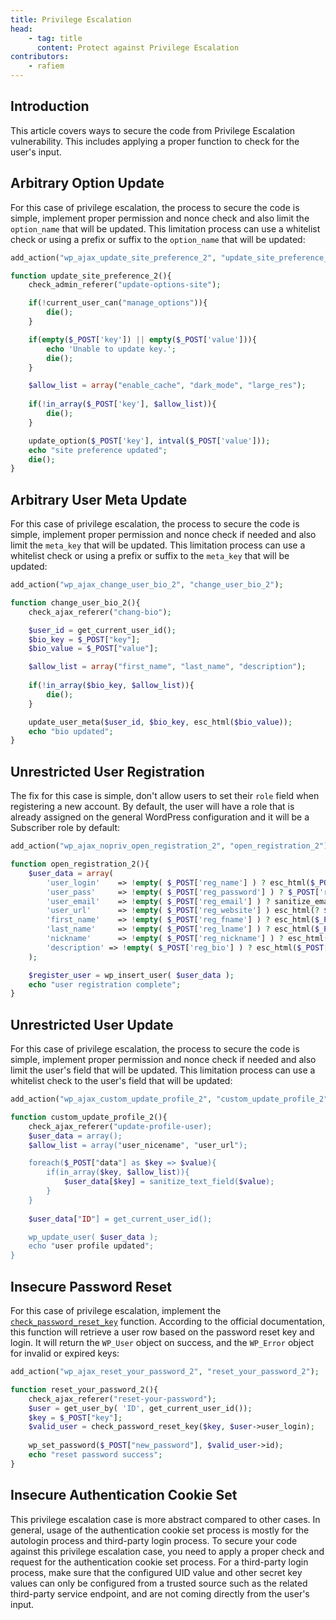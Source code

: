```yaml
---
title: Privilege Escalation
head:
    - tag: title
      content: Protect against Privilege Escalation
contributors:
    - rafiem
---
```




## Introduction

This article covers ways to secure the code from Privilege Escalation vulnerability. This includes applying a proper function to check for the user's input.

<LinkCard
  title="Learn more about Privilege Escalation"
  href="/academy/wordpress/vulnerabilities/privilege-escalation/"
/>

## Arbitrary Option Update

For this case of privilege escalation, the process to secure the code is simple, implement proper permission and nonce check and also limit the `option_name` that will be updated. This limitation process can use a whitelist check or using a prefix or suffix to the `option_name` that will be updated:

```php
add_action("wp_ajax_update_site_preference_2", "update_site_preference_2");

function update_site_preference_2(){
    check_admin_referer("update-options-site");

    if(!current_user_can("manage_options")){
        die();
    }

    if(empty($_POST['key']) || empty($_POST['value'])){
        echo 'Unable to update key.';
        die();
    }

    $allow_list = array("enable_cache", "dark_mode", "large_res");
    
    if(!in_array($_POST['key'], $allow_list)){
        die();
    }

    update_option($_POST['key'], intval($_POST['value']));
    echo "site preference updated";
    die();
}
```

## Arbitrary User Meta Update

For this case of privilege escalation, the process to secure the code is simple, implement proper permission and nonce check if needed and also limit the `meta_key` that will be updated. This limitation process can use a whitelist check or using a prefix or suffix to the `meta_key` that will be updated:

```php
add_action("wp_ajax_change_user_bio_2", "change_user_bio_2");

function change_user_bio_2(){
    check_ajax_referer("chang-bio");

    $user_id = get_current_user_id();
    $bio_key = $_POST["key"];
    $bio_value = $_POST["value"];

    $allow_list = array("first_name", "last_name", "description");
    
    if(!in_array($bio_key, $allow_list)){
        die();
    }

    update_user_meta($user_id, $bio_key, esc_html($bio_value));
    echo "bio updated";
}
```

## Unrestricted User Registration

The fix for this case is simple, don't allow users to set their `role` field when registering a new account. By default, the user will have a role that is already assigned on the general WordPress configuration and it will be a Subscriber role by default:

```php
add_action("wp_ajax_nopriv_open_registration_2", "open_registration_2");

function open_registration_2(){
    $user_data = array(
        'user_login'    => !empty( $_POST['reg_name'] ) ? esc_html($_POST['reg_name']): "",
        'user_pass'     => !empty( $_POST['reg_password'] ) ? $_POST['reg_password']: "",
        'user_email'    => !empty( $_POST['reg_email'] ) ? sanitize_email($_POST['reg_email']): "",
        'user_url'      => !empty( $_POST['reg_website'] ) esc_html(? $_POST['reg_website']): "",
        'first_name'    => !empty( $_POST['reg_fname'] ) ? esc_html($_POST['reg_fname']): "",
        'last_name'     => !empty( $_POST['reg_lname'] ) ? esc_html($_POST['reg_lname']): "",
        'nickname'      => !empty( $_POST['reg_nickname'] ) ? esc_html($_POST['reg_nickname']): "",
        'description' => !empty( $_POST['reg_bio'] ) ? esc_html($_POST['reg_bio'])  : "",
    );    

    $register_user = wp_insert_user( $user_data );
    echo "user registration complete";
}
```

## Unrestricted User Update

For this case of privilege escalation, the process to secure the code is simple, implement proper permission and nonce check if needed and also limit the user's field that will be updated. This limitation process can use a whitelist check to the user's field that will be updated:

```php
add_action("wp_ajax_custom_update_profile_2", "custom_update_profile_2");

function custom_update_profile_2(){
    check_ajax_referer("update-profile-user);
    $user_data = array();
    $allow_list = array("user_nicename", "user_url");

    foreach($_POST["data"] as $key => $value){
        if(in_array($key, $allow_list)){
            $user_data[$key] = sanitize_text_field($value);
        }
    }
    
    $user_data["ID"] = get_current_user_id();

    wp_update_user( $user_data );
    echo "user profile updated";
}
```

## Insecure Password Reset

For this case of privilege escalation, implement the [`check_password_reset_key`](https://developer.wordpress.org/reference/functions/check_password_reset_key/) function. According to the official documentation, this function will retrieve a user row based on the password reset key and login. It will return the `WP_User` object on success, and the `WP_Error` object for invalid or expired keys:

```php
add_action("wp_ajax_reset_your_password_2", "reset_your_password_2");

function reset_your_password_2(){
    check_ajax_referer("reset-your-password");
    $user = get_user_by( 'ID', get_current_user_id());
    $key = $_POST["key"];
    $valid_user = check_password_reset_key($key, $user->user_login);
    
    wp_set_password($_POST["new_password"], $valid_user->id);
    echo "reset password success";
}
```

## Insecure Authentication Cookie Set

This privilege escalation case is more abstract compared to other cases. In general, usage of the authentication cookie set process is mostly for the autologin process and third-party login process. To secure your code against this privilege escalation case, you need to apply a proper check and request for the authentication cookie set process. For a third-party login process, make sure that the configured UID value and other secret key values can only be configured from a trusted source such as the related third-party service endpoint, and are not coming directly from the user's input.
